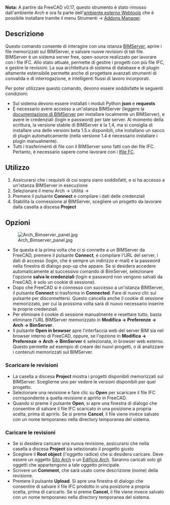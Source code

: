 <languages/>

<div class="mw-translate-fuzzy">
{{GuiCommand/it
|Name=WebTools BimServer
|Name/it=BimServer
‏‎‏‎|MenuLocation=Arch → Utilità → BIM server
|Workbenches=[[Arch_Workbench/it|Arch]]
|Shortcut=
‏‎|SeeAlso=
}}
</div>

<div class="mw-translate-fuzzy">
'''Nota:''' A partire da FreeCAD v0.17, questo strumento è stato rimosso dall'ambiente Arch e ora fa parte dell'[[WebTools Workbench/it|ambiente esterno Webtools]] che è possibile installare tramite il menu Strumenti → [[Std_AddonMgr/it|Addons Manager]].
</div>

<span id="Description"></span>
==Descrizione==

<div class="mw-translate-fuzzy">
Questo comando consente di interagire con una istanza [http://www.bimserver.org BIMServer], aprire i file memorizzati sul BIMServer, e salvare nuove revisioni di tali file. BIMServer è un sistema server free, open-source realizzato per lavorare con i file IFC. Allo stato attuale, permette di gestire i progetti con più file IFC, e gestire le revisioni. La sua architettura di sistema di database e di plugin altamente estensibile permette anche di progettare avanzati strumenti di convalida e di interrogazione, e intelligenti flussi di lavoro incorporati.
</div>

Per poter utilizzare questo comando, devono essere soddisfatte le seguenti condizioni:

<div class="mw-translate-fuzzy">
* Sul sistema devono essere installati i moduli Python  '''json''' e '''requests'''
* È necessario avere accesso a un'istanza BIMServer (leggere la [https://github.com/opensourceBIM/BIMserver/wiki documentazione di BIMServer ] per installare localmente un BIMServer), e avere le credenziali (login e password) per tale server. Al momento della scrittura, la versione stabile di BIMServer è la 1,4, ma si consiglia di installare una delle versioni beta 1.5.x disponibili, che installano un sacco di plugin automaticamente (nella versione 1.4 è necessario installare i plugin manualmente).
* Tutti i trasferimenti di file con il BIMServer sono fatti con dei file IFC. Pertanto, è necessario sapere come lavorare con i [[Arch IFC/it|Ifile FC]].
</div>

<span id="Usage"></span>
==Utilizzo==

<div class="mw-translate-fuzzy">
# Assicurarsi che i requisiti di cui sopra siano soddisfatti, e si ha accesso a un'istanza BIMServer  in esecuzione
# Selezionare il menu Arch -> Utilità -> {{KEY|[[Image:WebTools_BimServer.svg|16px]] [[Arch BimServer/it|BIM Server]]}}
# Premere il pulsante '''Connect''' e compilare i dati delle credenziali
# Stabilita la connessione al BIMServer, scegliere un progetto da lavorare dalla casella a discesa '''Project'''
</div>

<span id="Options"></span>
==Opzioni==

[[Image:Arch_Bimserver_panel.jpg|right]]

<div class="mw-translate-fuzzy">
* Se questa è la prima volta che ci si connette a un BIMServer da FreeCAD, premere il pulsante '''Connect''', e compilare l'URL del server, i dati di accesso (login, che è sempre un indirizzo e-mail) e la password nella finestra di dialogo pop-up che appare. Se si desidera accedere automaticamente al successivo comando di BimServer, selezionare l'opzione '''salva le credenziali''' (login e password non vengono salvati da FreeCAD, è solo un cookie di sessione).
* Dopo che FreeCAD si è connesso con successo a un'istanza BIMServer, il pulsante '''Connect''' si trasforma in '''Connected'''. Fare di nuovo clic sul pulsante per disconnettersi. Questo cancella anche il cookie di sessione memorizzato, per cui la prossima volta sarà di nuovo necessario inserire le proprie credenziali.
* Per eliminare il cookie di sessione manualmente e resettare tutto, basta eliminare l'URL BIMServer memorizzato in '''Modifica -> Preferenze -> Arch -> BimServer'''.
* Il pulsante '''Open in browser''' apre l'interfaccia web del server BIM sia nel  browser interno di FreeCAD, oppure, se l'opzione in '''Modifica -> Preferenze -> Arch -> BimServer''' è selezionata, in  browser web esterno. Questo permette ad esempio di creare dei nuovi progetti, o di analizzare i contenuti memorizzati sul BIMServer.
</div>

<span id="Downloading_revisions"></span>
===Scaricare le revisioni===

* La casella a discesa '''Project''' mostra i progetti disponibili memorizzati sul BIMServer. Sceglierne uno per vedere le versioni disponibili per quel progetto.
* Selezionare una revisione e fare clic su '''Open''' per scaricare il file IFC corrispondente a quella revisione e aprirlo in FreeCAD.
* Quando si preme il pulsante '''Open''', si apre una finestra di dialogo che consentire di salvare il file IFC scaricato in una posizione a propria scelta, prima di aprirlo. Se si preme '''Cancel''', il file viene invece salvato con un nome temporaneo nella directory temporanea del sistema.

<span id="Uploading_revisions"></span>
===Caricare le revisioni===

<div class="mw-translate-fuzzy">
* Se si desidera caricare una nuova revisione, assicurarsi che nella casella a discesa '''Project''' sia selezionato il progetto giusto
* Scegliere il '''Root object''' (l'oggetto radice) che si desidera caricare. Deve essere un oggetto [[Arch Site/it|Sito Arch]] o un [[Arch Building/it|Edificio Arch]]. Saranno caricati solo gli oggetti che appartengono a tale oggetto principale.
* Scrivere un '''Comment''', che sarà usato come descrizione (nome) della revisione.
* Premere il pulsante '''Upload'''. Si apre una finestra di dialogo che consentire di salvare il file IFC prodotto in una posizione a propria scelta, prima di caricarlo. Se si preme '''Cancel''', il file viene invece salvato con un nome temporaneo nella directory temporanea del sistema.
</div>